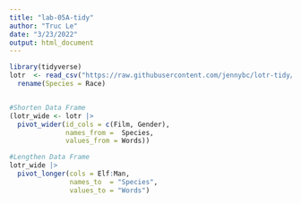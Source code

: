 ```yaml
---
title: "lab-05A-tidy"
author: "Truc Le"
date: "3/23/2022"
output: html_document
---
```


```r
library(tidyverse)
lotr  <- read_csv("https://raw.githubusercontent.com/jennybc/lotr-tidy/master/data/lotr_tidy.csv") |> 
  rename(Species = Race)


#Shorten Data Frame
(lotr_wide <- lotr |> 
  pivot_wider(id_cols = c(Film, Gender), 
              names_from =  Species, 
              values_from = Words))

#Lengthen Data Frame
lotr_wide |> 
  pivot_longer(cols = Elf:Man, 
               names_to  = "Species", 
               values_to = "Words")
```

